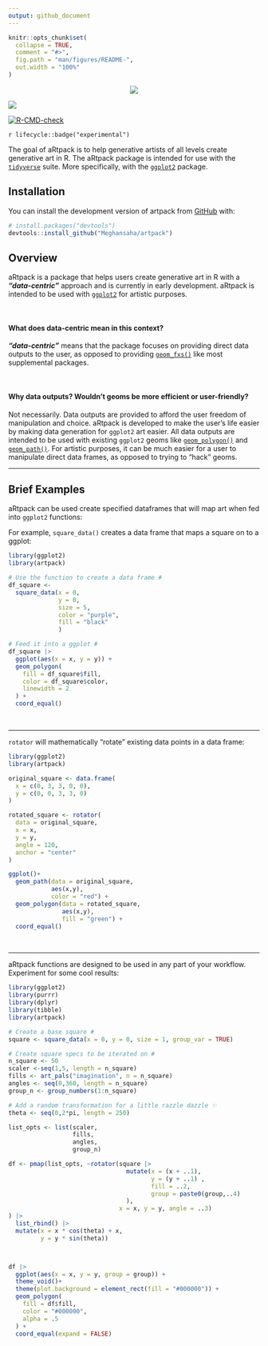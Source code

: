 ```yaml
---
output: github_document
---
```


```r
knitr::opts_chunk$set(
  collapse = TRUE,
  comment = "#>",
  fig.path = "man/figures/README-",
  out.width = "100%"
)
```

<p align="center" width="100%">
<img src="man/figures/logo.png">
</p>

<!-- badges: start -->

[![](https://codecov.io/gh/Meghansaha/artpack/branch/master/graph/badge.svg?token=X1Y9P4QEVC)](https://codecov.io/gh/Meghansaha/artpack)

[![R-CMD-check](https://github.com/Meghansaha/artpack/actions/workflows/R-CMD-check.yaml/badge.svg)](https://github.com/Meghansaha/artpack/actions/workflows/R-CMD-check.yaml)

<!-- badges: end -->

`r lifecycle::badge("experimental")`

The goal of aRtpack is to help generative artists of all levels create generative art in R. The aRtpack package is intended for use with the [`tidyverse`](https://www.tidyverse.org/) suite. More specifically, with the [`ggplot2`](https://ggplot2.tidyverse.org/) package.

## Installation

You can install the development version of artpack from [GitHub](https://github.com/) with:

``` r
# install.packages("devtools")
devtools::install_github("Meghansaha/artpack")
```
## Overview
aRtpack is a package that helps users create generative art in R with a _**"data-centric"**_ approach and is currently in early development. aRtpack is intended to be used with [`ggplot2`](https://ggplot2.tidyverse.org/) for artistic purposes.

<br>

#### What does data-centric mean in this context?
_**"data-centric"**_ means that the package focuses on providing direct data outputs to the user, as opposed to providing [`geom_fxs()`](https://ggplot2.tidyverse.org/reference/#geoms) like most supplemental packages.

<br>

#### Why data outputs? Wouldn't geoms be more efficient or user-friendly?
Not necessarily. Data outputs are provided to afford the user freedom of manipulation and choice. aRtpack is developed to make the user's life easier by making data generation for `ggplot2` art easier. All data outputs are intended to be used with existing `ggplot2` geoms like [`geom_polygon()`](https://ggplot2.tidyverse.org/reference/geom_polygon.html) and [`geom_path()`](https://ggplot2.tidyverse.org/reference/geom_map.html). For artistic purposes, it can be much easier for a user to manipulate direct data frames, as opposed to trying to "hack" geoms.

---

## Brief Examples

aRtpack can be used create specified dataframes that will map art when fed into `ggplot2` functions:

For example, `square_data()` creates a data frame that maps a square on to a ggplot:
```r
library(ggplot2)
library(artpack)

# Use the function to create a data frame #
df_square <-
  square_data(x = 0,
              y = 0,
              size = 5,
              color = "purple",
              fill = "black"
              )

# Feed it into a ggplot #
df_square |>
  ggplot(aes(x = x, y = y)) +
  geom_polygon(
    fill = df_square$fill,
    color = df_square$color,
    linewidth = 2
  ) +
  coord_equal()


```

<br>

---

`rotator` will mathematically "rotate" existing data points in a data frame:
```r
library(ggplot2)
library(artpack)

original_square <- data.frame(
  x = c(0, 3, 3, 0, 0),
  y = c(0, 0, 3, 3, 0)
)

rotated_square <- rotator(
  data = original_square,
  x = x,
  y = y,
  angle = 120,
  anchor = "center"
)

ggplot()+
  geom_path(data = original_square,
            aes(x,y),
            color = "red") +
  geom_polygon(data = rotated_square,
               aes(x,y),
               fill = "green") +
  coord_equal()
```
<br>

---

aRtpack functions are designed to be used in any part of your workflow. Experiment for some cool results:
```r
library(ggplot2)
library(purrr)
library(dplyr)
library(tibble)
library(artpack)

# Create a base square #
square <- square_data(x = 0, y = 0, size = 1, group_var = TRUE) 

# Create square specs to be iterated on #
n_square <- 50
scaler <-seq(1,5, length = n_square)
fills <- art_pals("imagination", n = n_square)
angles <- seq(0,360, length = n_square)
group_n <- group_numbers(1:n_square)

# Add a random transformation for a little razzle dazzle ✨
theta <- seq(0,2*pi, length = 250)

list_opts <- list(scaler,
                  fills,
                  angles,
                  group_n)

df <- pmap(list_opts, ~rotator(square |>
                                 mutate(x = (x + ..1),
                                        y = (y + ..1) ,
                                        fill = ..2,
                                        group = paste0(group,..4)
                                 ),
                               x = x, y = y, angle = ..3)
) |> 
  list_rbind() |>
  mutate(x = x * cos(theta) + x,
         y = y * sin(theta))



df |>
  ggplot(aes(x = x, y = y, group = group)) +
  theme_void()+
  theme(plot.background = element_rect(fill = "#000000")) +
  geom_polygon(
    fill = df$fill,
    color = "#000000", 
    alpha = .5
  ) +
  coord_equal(expand = FALSE)

```
